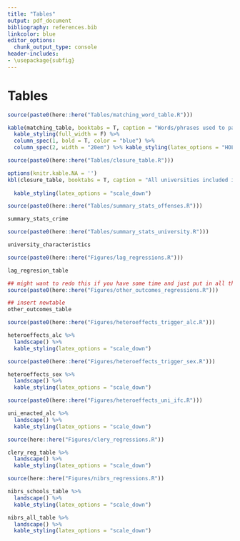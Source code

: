 ```yaml
---
title: "Tables"
output: pdf_document
bibliography: references.bib
linkcolor: blue
editor_options: 
  chunk_output_type: console
header-includes:
- \usepackage{subfig}
---
```



<!-- ```{r setup, include=FALSE} -->
<!-- ## get rid of this entire chunk before knitting -->
<!-- knitr::opts_chunk$set(echo = F, message = F, warning= F) -->
<!-- knitr::opts_knit$set(root.dir = rprojroot::find_rstudio_root_file()) -->
<!-- library(kableExtra) -->
<!-- library(tidyverse) -->
<!-- library(lubridate) -->
<!-- library(modelsummary) -->
<!-- theme_set(theme_minimal()) -->
<!-- ``` -->



# Tables


```r
source(paste0(here::here("Tables/matching_word_table.R")))
```

```r
kable(matching_table, booktabs = T, caption = "Words/phrases used to pattern match on outcomes of interest.") %>%
  kable_styling(full_width = F) %>%
  column_spec(1, bold = T, color = "blue") %>%
  column_spec(2, width = "20em") %>% kable_styling(latex_options = "HOLD_position")
```

\begin{landscape}
```r
kable(top_categories, booktabs = T, caption = "The top 30 most frequent reported incidents after pattern matching into each category. Numbers in parenthesis denote the frequency of offense in the data.") %>%
  kable_styling(latex_options = "scale_down")
```
\end{landscape}

```r
source(paste0(here::here("Tables/closure_table.R")))
```

```r
options(knitr.kable.NA = '')
kbl(closure_table, booktabs = T, caption = "All universities included in the sample and their respective moratorium dates.", col.names = c("University", "Moratorium 1 Start", "Moratorium 1 End",
                                                                                                                                           "Moratorium 2 Start", "Moratorium 2 End")) %>%
  kable_styling(latex_options = "scale_down")


```

```r
source(paste0(here::here("Tables/summary_stats_offenses.R")))
```

```r
summary_stats_crime
```

```r
source(paste0(here::here("Tables/summary_stats_university.R")))
```

```r
university_characteristics
```

```r
source(paste0(here::here("Figures/lag_regressions.R")))
```

```r
lag_regresion_table
```





<!-- ```{r main_results} -->
<!-- source(paste0(here::here("Figures/regression_main_table.R"))) -->
<!-- ``` -->
\begin{landscape}
\begin{table}

\caption{\label{main_ols_alc}Effect of Moratoriums on Alcohol Offenses.}
\centering
\begin{tabular}[t]{lcccc}
\toprule
  & (1) & (2) & (3) & (4)\\
\midrule
\addlinespace[0.3em]
\multicolumn{5}{l}{\textbf{Full Sample (Monday - Sunday)}}\\
\hspace{1em}Moratorium & -0.141** & -0.143** & -0.141** & -0.141**\\
\hspace{1em} & (0.050) & (0.049) & (0.047) & (0.047)\\
\hspace{1em}Num.Obs. & 56614 & 56614 & 56614 & 56614\\
\hspace{1em}Mean of Dependent Variable & 0.500 & 0.500 & 0.500 & 0.500\\
\addlinespace[0.3em]
\multicolumn{5}{l}{\textbf{Weekends (Friday - Sunday)}}\\
\hspace{1em}Moratorium & -0.320** & -0.328** & -0.277** & -0.276**\\
\hspace{1em} & (0.108) & (0.107) & (0.098) & (0.099)\\
\hspace{1em}Num.Obs. & 24287 & 24287 & 24287 & 24287\\
\hspace{1em}Mean of Dependent Variable & 0.890 & 0.890 & 0.890 & 0.890\\
\addlinespace[0.3em]
\multicolumn{5}{l}{\textbf{Weekdays (Monday - Thursday)}}\\
\hspace{1em}Moratorium & -0.008 & -0.003 & -0.040 & -0.040\\
\hspace{1em} & (0.024) & (0.027) & (0.034) & (0.034)\\
\hspace{1em}Num.Obs. & 32327 & 32327 & 32327 & 32327\\
\hspace{1em}Mean of Dependent Variable & 0.207 & 0.207 & 0.207 & 0.207\\
\midrule
Std. Errors & Clustered (university) & Clustered (university) & Clustered (university) & Clustered (university)\\
FE: day\_of\_week & X & X & X & X\\
FE: semester\_number &  & X &  & \\
FE: university & X & X &  & \\
FE: university\_by\_semester\_number &  &  & X & \\
FE: university\_by\_year\_by\_semester\_number &  &  &  & X\\
FE: year & X & X & X & \\
\bottomrule
\multicolumn{5}{l}{\textsuperscript{} + p $<$ 0.1, * p $<$ 0.05, ** p $<$ 0.01, *** p $<$ 0.001}\\
\multicolumn{5}{l}{\textsuperscript{} The sample includes 38 universities. Some universities go in and out of moratoriums multiple times.}\\
\multicolumn{5}{l}{\textsuperscript{} Standard errors are clustered by university.}\\
\multicolumn{5}{l}{\textsuperscript{} Outcome of interest is alcohol offenses per 25 thousand students.}\\
\multicolumn{5}{l}{\textsuperscript{} Coefficient estimates shown are for Moratorium.}\\
\multicolumn{5}{l}{\textsuperscript{} Full Sample includes only academic calendar days (plus 1 extra week on each end).}\\
\end{tabular}
\end{table}

\begin{table}

\caption{\label{main_ols_sex}Effect of Moratoriums on Reports of Sexual Assualt}
\centering
\begin{tabular}[t]{lcccc}
\toprule
  & (1) & (2) & (3) & (4)\\
\midrule
\addlinespace[0.3em]
\multicolumn{5}{l}{\textbf{Full Sample (Monday - Sunday)}}\\
\hspace{1em}Moratorium & -0.011+ & -0.009+ & -0.005 & -0.005\\
\hspace{1em} & (0.006) & (0.005) & (0.007) & (0.007)\\
\hspace{1em}Num.Obs. & 56614 & 56614 & 56614 & 56614\\
\hspace{1em}Mean of Dependent Variable & 0.500 & 0.500 & 0.500 & 0.500\\
\addlinespace[0.3em]
\multicolumn{5}{l}{\textbf{Weekends (Friday - Sunday)}}\\
\hspace{1em}Moratorium & -0.014* & -0.012+ & -0.017+ & -0.017+\\
\hspace{1em} & (0.006) & (0.006) & (0.009) & (0.009)\\
\hspace{1em}Num.Obs. & 24287 & 24287 & 24287 & 24287\\
\hspace{1em}Mean of Dependent Variable & 0.890 & 0.890 & 0.890 & 0.890\\
\addlinespace[0.3em]
\multicolumn{5}{l}{\textbf{Weekdays (Monday - Thursday)}}\\
\hspace{1em}Moratorium & -0.008 & -0.007 & 0.004 & 0.004\\
\hspace{1em} & (0.008) & (0.007) & (0.009) & (0.009)\\
\hspace{1em}Num.Obs. & 32327 & 32327 & 32327 & 32327\\
\hspace{1em}Mean of Dependent Variable & 0.207 & 0.207 & 0.207 & 0.207\\
\midrule
Std. Errors & Clustered (university) & Clustered (university) & Clustered (university) & Clustered (university)\\
FE: day\_of\_week & X & X & X & X\\
FE: semester\_number &  & X &  & \\
FE: university & X & X &  & \\
FE: university\_by\_semester\_number &  &  & X & \\
FE: university\_by\_year\_by\_semester\_number &  &  &  & X\\
FE: year & X & X & X & \\
\bottomrule
\multicolumn{5}{l}{\textsuperscript{} + p $<$ 0.1, * p $<$ 0.05, ** p $<$ 0.01, *** p $<$ 0.001}\\
\multicolumn{5}{l}{\textsuperscript{} The sample includes 38 universities. Some universities go in and out of moratoriums multiple times}\\
\multicolumn{5}{l}{\textsuperscript{} Standard errors are clustered by university.}\\
\multicolumn{5}{l}{\textsuperscript{} Outcome of interest is alcohol offenses per 25 thousand students.}\\
\multicolumn{5}{l}{\textsuperscript{} Coefficient estimates shown are for Moratorium.}\\
\multicolumn{5}{l}{\textsuperscript{} Full Sample includes only academic calendar days (plus 1 extra week on each end).}\\
\end{tabular}
\end{table}
\end{landscape}


\begin{landscape}
\begin{table}

\caption{\label{main_ols}Effect of Moratoriums on Alcohol Offenses and Sexual Assault (OLS).}
\centering
\resizebox{\linewidth}{!}{
\begin{tabular}[t]{lcccccccc}
\toprule
\multicolumn{1}{c}{ } & \multicolumn{4}{c}{Alcohol Offense} & \multicolumn{4}{c}{Sexual Assault} \\
\cmidrule(l{3pt}r{3pt}){2-5} \cmidrule(l{3pt}r{3pt}){6-9}
  & (1) & (2) & (3) & (4) & (1)  & (2)  & (3)  & (4) \\
\midrule
\addlinespace[0.3em]
\multicolumn{9}{l}{\textbf{Full Sample (Monday - Sunday)}}\\
\hspace{1em}Moratorium & -0.141** & -0.143** & -0.141** & -0.141** & -0.011+ & -0.009+ & -0.005 & -0.005\\
\hspace{1em} & (0.050) & (0.049) & (0.047) & (0.047) & (0.006) & (0.005) & (0.007) & (0.007)\\
\hspace{1em}Num.Obs. & 56614 & 56614 & 56614 & 56614 & 56614 & 56614 & 56614 & 56614\\
\hspace{1em}Mean of Dependent Variable & 0.500 & 0.500 & 0.500 & 0.500 & 0.057 & 0.057 & 0.057 & 0.057\\
\addlinespace[0.3em]
\multicolumn{9}{l}{\textbf{Weekends (Friday - Sunday)}}\\
\hspace{1em}Moratorium & -0.320** & -0.328** & -0.277** & -0.276** & -0.014* & -0.012+ & -0.017+ & -0.017+\\
\hspace{1em} & (0.108) & (0.107) & (0.098) & (0.099) & (0.006) & (0.006) & (0.009) & (0.009)\\
\hspace{1em}Num.Obs. & 24287 & 24287 & 24287 & 24287 & 24287 & 24287 & 24287 & 24287\\
\hspace{1em}Mean of Dependent Variable & 0.890 & 0.890 & 0.890 & 0.890 & 0.052 & 0.052 & 0.052 & 0.052\\
\addlinespace[0.3em]
\multicolumn{9}{l}{\textbf{Weekdays (Monday - Thursday)}}\\
\hspace{1em}Moratorium & -0.008 & -0.003 & -0.040 & -0.040 & -0.008 & -0.007 & 0.004 & 0.004\\
\hspace{1em} & (0.024) & (0.027) & (0.034) & (0.034) & (0.008) & (0.007) & (0.009) & (0.009)\\
\hspace{1em}Num.Obs. & 32327 & 32327 & 32327 & 32327 & 32327 & 32327 & 32327 & 32327\\
\hspace{1em}Mean of Dependent Variable & 0.207 & 0.207 & 0.207 & 0.207 & 0.061 & 0.061 & 0.061 & 0.061\\
\midrule
Std. Errors & Clustered (university) & Clustered (university) & Clustered (university) & Clustered (university) & Clustered (university) & Clustered (university) & Clustered (university) & Clustered (university)\\
FE: day\_of\_week & X & X & X & X & X & X & X & X\\
FE: semester\_number &  & X &  &  &  & X &  & \\
FE: university & X & X &  &  & X & X &  & \\
FE: university\_by\_semester\_number &  &  & X &  &  &  & X & \\
FE: university\_by\_year\_by\_semester\_number &  &  &  & X &  &  &  & X\\
FE: year & X & X & X &  & X & X & X & \\
\bottomrule
\multicolumn{9}{l}{\textsuperscript{} + p $<$ 0.1, * p $<$ 0.05, ** p $<$ 0.01, *** p $<$ 0.001}\\
\multicolumn{9}{l}{\textsuperscript{} The sample includes 38 universities. Some universities go in and out of moratoriums multiple times.}\\
\multicolumn{9}{l}{\textsuperscript{} Standard errors are clustered by university.}\\
\multicolumn{9}{l}{\textsuperscript{} Outcomes of interest are alcohol offenses and reports of sexual assaults per 25 thousand students.}\\
\multicolumn{9}{l}{\textsuperscript{} Coefficient estimates shown are for Moratorium.}\\
\end{tabular}}
\end{table}
\end{landscape}




\begin{landscape}
\begin{table}

\caption{\label{main_pois}Effect of Moratoriums on Alcohol Offenses and Sexual Assault (Poisson).}
\centering
\resizebox{\linewidth}{!}{
\begin{tabular}[t]{lcccccccc}
\toprule
\multicolumn{1}{c}{ } & \multicolumn{4}{c}{Alcohol Offense} & \multicolumn{4}{c}{Sexual Assault} \\
\cmidrule(l{3pt}r{3pt}){2-5} \cmidrule(l{3pt}r{3pt}){6-9}
  & (1) & (2) & (3) & (4) & (1)  & (2)  & (3)  & (4) \\
\midrule
\addlinespace[0.3em]
\multicolumn{9}{l}{\textbf{Full Sample (Monday - Sunday)}}\\
\hspace{1em}Moratorium & -0.243* & -0.217* & -0.343*** & -0.343*** & -0.181+ & -0.159+ & -0.170 & -0.170\\
\hspace{1em} & (0.102) & (0.094) & (0.100) & (0.100) & (0.100) & (0.094) & (0.120) & (0.120)\\
\hspace{1em}Num.Obs. & 56614 & 56614 & 53920 & 53866 & 56614 & 56614 & 51656 & 51586\\
\hspace{1em}Mean of Dependent Variable & 0.537 & 0.537 & 0.537 & 0.537 & 0.057 & 0.057 & 0.057 & 0.057\\
\addlinespace[0.3em]
\multicolumn{9}{l}{\textbf{Weekends (Friday - Sunday)}}\\
\hspace{1em}Moratorium & -0.320** & -0.296** & -0.413*** & -0.412*** & -0.221+ & -0.211 & -0.345+ & -0.345+\\
\hspace{1em} & (0.106) & (0.097) & (0.106) & (0.106) & (0.127) & (0.135) & (0.193) & (0.193)\\
\hspace{1em}Num.Obs. & 23625 & 23625 & 22568 & 22540 & 24287 & 24287 & 19759 & 19726\\
\hspace{1em}Mean of Dependent Variable & 0.957 & 0.957 & 0.957 & 0.957 & 0.053 & 0.053 & 0.053 & 0.053\\
\addlinespace[0.3em]
\multicolumn{9}{l}{\textbf{Weekdays (Monday - Thursday)}}\\
\hspace{1em}Moratorium & -0.030 & -0.000 & -0.157 & -0.157 & -0.155 & -0.126 & -0.049 & -0.049\\
\hspace{1em} & (0.111) & (0.117) & (0.162) & (0.162) & (0.123) & (0.115) & (0.145) & (0.145)\\
\hspace{1em}Num.Obs. & 32327 & 32327 & 29362 & 29331 & 32327 & 32327 & 27527 & 27494\\
\hspace{1em}Mean of Dependent Variable & 0.222 & 0.222 & 0.222 & 0.222 & 0.060 & 0.060 & 0.060 & 0.060\\
\midrule
Std. Errors & Clustered (university) & Clustered (university) & Clustered (university) & Clustered (university) & Clustered (university) & Clustered (university) & Clustered (university) & Clustered (university)\\
FE: day\_of\_week & X & X & X & X & X & X & X & X\\
FE: semester\_number &  & X &  &  &  & X &  & \\
FE: university & X & X &  &  & X & X &  & \\
FE: university\_by\_semester\_number &  &  & X &  &  &  & X & \\
FE: university\_by\_year\_by\_semester\_number &  &  &  & X &  &  &  & X\\
FE: year & X & X & X &  & X & X & X & \\
\bottomrule
\multicolumn{9}{l}{\textsuperscript{} + p $<$ 0.1, * p $<$ 0.05, ** p $<$ 0.01, *** p $<$ 0.001}\\
\multicolumn{9}{l}{\textsuperscript{} The sample includes 38 universities. Some universities go in and out of moratoriums multiple times.}\\
\multicolumn{9}{l}{\textsuperscript{} Standard errors are clustered by university.}\\
\multicolumn{9}{l}{\textsuperscript{} Outcomes of interest are alcohol offenses and reports of sexual assault counts.}\\
\multicolumn{9}{l}{\textsuperscript{} Coefficient estimates shown are for Moratorium.}\\
\end{tabular}}
\end{table}
\end{landscape}

```r
## might want to redo this if you have some time and just put in all the other regressions
source(paste0(here::here("Figures/other_outcomes_regressions.R")))
```

```r
## insert newtable
other_outcomes_table
```




```r
source(paste0(here::here("Figures/heteroeffects_trigger_alc.R")))
```


```r
heteroeffects_alc %>%
  landscape() %>%
  kable_styling(latex_options = "scale_down")
```


```r
source(paste0(here::here("Figures/heteroeffects_trigger_sex.R")))
```


```r
heteroeffects_sex %>%
  landscape() %>%
  kable_styling(latex_options = "scale_down")
```



```r
source(paste0(here::here("Figures/heteroeffects_uni_ifc.R")))
```

```r
uni_enacted_alc %>%
  landscape() %>%
  kable_styling(latex_options = "scale_down")
```


```r
source(here::here("Figures/clery_regressions.R"))
```

```r
clery_reg_table %>% 
  landscape() %>%
  kable_styling(latex_options = "scale_down")
```

```r
source(here::here("Figures/nibrs_regressions.R"))
```

```r
nibrs_schools_table %>%
  landscape() %>%
  kable_styling(latex_options = "scale_down")
```

```r
nibrs_all_table %>%
  landscape() %>%
  kable_styling(latex_options = "scale_down")
```


\begin{landscape}
\begin{table}

\caption{\label{death_regression}Effect of Moratoriums on Alcohol Offenses for Universities with Fraternity Deaths Only.}
\centering
\begin{tabular}[t]{lcccc}
\toprule
  & (1) & (2) & (3) & (4)\\
\midrule
\addlinespace[0.3em]
\multicolumn{5}{l}{\textbf{Full Sample (Monday - Sunday)}}\\
\hspace{1em}Moratorium & -0.163 & -0.163 & -0.210+ & -0.210+\\
\hspace{1em} & (0.115) & (0.115) & (0.100) & (0.105)\\
\hspace{1em}Num.Obs. & 15044 & 15044 & 15044 & 15044\\
\hspace{1em}Mean of Dependent Variable & 0.674 & 0.674 & 0.674 & 0.674\\
\addlinespace[0.3em]
\multicolumn{5}{l}{\textbf{Weekends (Friday - Sunday)}}\\
\hspace{1em}Moratorium & -0.389 & -0.404 & -0.405+ & -0.405+\\
\hspace{1em} & (0.227) & (0.222) & (0.219) & (0.219)\\
\hspace{1em}Num.Obs. & 6453 & 6453 & 6453 & 6453\\
\hspace{1em}Mean of Dependent Variable & 1.198 & 1.198 & 1.198 & 1.198\\
\addlinespace[0.3em]
\multicolumn{5}{l}{\textbf{Weekdays (Monday - Thursday)}}\\
\hspace{1em}Moratorium & 0.015 & 0.021 & -0.055 & -0.055\\
\hspace{1em} & (0.048) & (0.060) & (0.057) & (0.057)\\
\hspace{1em}Num.Obs. & 8591 & 8591 & 8591 & 8591\\
\hspace{1em}Mean of Dependent Variable & 0.279 & 0.279 & 0.279 & 0.279\\
\midrule
Std. Errors & Clustered (university) & Clustered (university) & Clustered (university) & Clustered (day\_of\_week)\\
FE: day\_of\_week & X & X & X & X\\
FE: university & X & X &  & \\
FE: university\_by\_semester\_number &  &  & X & \\
FE: university\_by\_year\_by\_semester\_number &  &  &  & X\\
FE: year & X & X & X & \\
\bottomrule
\multicolumn{5}{l}{\textsuperscript{} + p $<$ 0.1, * p $<$ 0.05, ** p $<$ 0.01, *** p $<$ 0.001}\\
\multicolumn{5}{l}{\textsuperscript{} The sample includes 25 universities. 10 universities undergo moratoriums, while 15 do not.}\\
\multicolumn{5}{l}{\textsuperscript{} The 15 untreated universities experienced a fraternity-related death but no moratorium.}\\
\multicolumn{5}{l}{\textsuperscript{} Standard errors are clustered by university.}\\
\multicolumn{5}{l}{\textsuperscript{} Outcome of interest is alcohol offenses per 25 thousand students.}\\
\multicolumn{5}{l}{\textsuperscript{} Coefficient estimates shown are for Moratorium.}\\
\multicolumn{5}{l}{\textsuperscript{} Full Sample includes only academic calendar days (plus 1 extra week on each end).}\\
\end{tabular}
\end{table}
\end{landscape}



